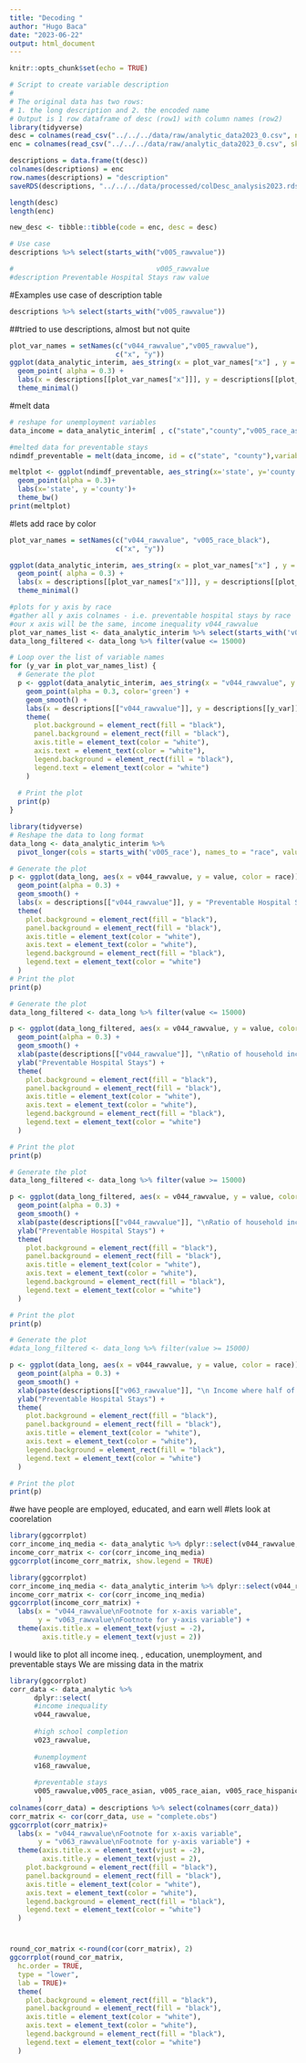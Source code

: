 ```yaml
---
title: "Decoding "
author: "Hugo Baca"
date: "2023-06-22"
output: html_document
---
```


```r
knitr::opts_chunk$set(echo = TRUE)
```

```r
# Script to create variable description
#
# The original data has two rows:
# 1. the long description and 2. the encoded name
# Output is 1 row dataframe of desc (row1) with column names (row2)
library(tidyverse)
desc = colnames(read_csv("../../../data/raw/analytic_data2023_0.csv", n_max=1))
enc = colnames(read_csv("../../../data/raw/analytic_data2023_0.csv", skip=1, n_max=1))

descriptions = data.frame(t(desc))
colnames(descriptions) = enc
row.names(descriptions) = "description"
saveRDS(descriptions, "../../../data/processed/colDesc_analysis2023.rds")

length(desc)
length(enc)

new_desc <- tibble::tibble(code = enc, desc = desc)

# Use case
descriptions %>% select(starts_with("v005_rawvalue"))

#                                   v005_rawvalue
#description Preventable Hospital Stays raw value
```
#Examples use case of description table
```r
descriptions %>% select(starts_with("v005_rawvalue"))
```


##tried to use descriptions, almost but not quite 
```r
plot_var_names = setNames(c("v044_rawvalue","v005_rawvalue"),
                          c("x", "y"))
ggplot(data_analytic_interim, aes_string(x = plot_var_names["x"] , y = plot_var_names["y"])) +
  geom_point( alpha = 0.3) +
  labs(x = descriptions[[plot_var_names["x"]]], y = descriptions[[plot_var_names["y"]]]) +
  theme_minimal()
```

#melt data 
```r
# reshape for unemployment variables 
data_income = data_analytic_interim[ , c("state","county","v005_race_asian","v005_race_black","v005_race_hispanic", "v005_race_white")]

#melted data for preventable stays
ndimdf_preventable = melt(data_income, id = c("state", "county"),variable.name='race') #this melts the county and state instead of the others

meltplot <- ggplot(ndimdf_preventable, aes_string(x='state', y='county'))+
  geom_point(alpha = 0.3)+
  labs(x='state', y ='county')+
  theme_bw()
print(meltplot)
```


#lets add race by color 
```r
plot_var_names = setNames(c("v044_rawvalue", "v005_race_black"),
                          c("x", "y"))

ggplot(data_analytic_interim, aes_string(x = plot_var_names["x"] , y = plot_var_names["y"])) +
  geom_point( alpha = 0.3) +
  labs(x = descriptions[[plot_var_names["x"]]], y = descriptions[[plot_var_names["y"]]]) +
  theme_minimal()
```

```r
#plots for y axis by race
#gather all y axis colnames - i.e. preventable hospital stays by race 
#our x axis will be the same, income inequality v044_rawvalue
plot_var_names_list <- data_analytic_interim %>% select(starts_with('v005_race')) %>% colnames
data_long_filtered <- data_long %>% filter(value <= 15000)

# Loop over the list of variable names
for (y_var in plot_var_names_list) {
  # Generate the plot
  p <- ggplot(data_analytic_interim, aes_string(x = "v044_rawvalue", y = y_var))+
    geom_point(alpha = 0.3, color='green') +
    geom_smooth() +
    labs(x = descriptions[["v044_rawvalue"]], y = descriptions[[y_var]]) +
    theme(
      plot.background = element_rect(fill = "black"),
      panel.background = element_rect(fill = "black"),
      axis.title = element_text(color = "white"),
      axis.text = element_text(color = "white"),
      legend.background = element_rect(fill = "black"),
      legend.text = element_text(color = "white")
    )
  
  # Print the plot
  print(p)
}

```



```r
library(tidyverse)
# Reshape the data to long format
data_long <- data_analytic_interim %>%
  pivot_longer(cols = starts_with('v005_race'), names_to = "race", values_to = "value")

# Generate the plot
p <- ggplot(data_long, aes(x = v044_rawvalue, y = value, color = race)) +
  geom_point(alpha = 0.3) +
  geom_smooth() +
  labs(x = descriptions[["v044_rawvalue"]], y = "Preventable Hospital Stays") +
  theme(
    plot.background = element_rect(fill = "black"),
    panel.background = element_rect(fill = "black"),
    axis.title = element_text(color = "white"),
    axis.text = element_text(color = "white"),
    legend.background = element_rect(fill = "black"),
    legend.text = element_text(color = "white")
  )
# Print the plot
print(p)

```

```r
# Generate the plot
data_long_filtered <- data_long %>% filter(value <= 15000)

p <- ggplot(data_long_filtered, aes(x = v044_rawvalue, y = value, color = race)) +
  geom_point(alpha = 0.3) +
  geom_smooth() +
  xlab(paste(descriptions[["v044_rawvalue"]], "\nRatio of household income at the 80th percentile to income at the 20th percentile.")) +
  ylab("Preventable Hospital Stays") +
  theme(
    plot.background = element_rect(fill = "black"),
    panel.background = element_rect(fill = "black"),
    axis.title = element_text(color = "white"),
    axis.text = element_text(color = "white"),
    legend.background = element_rect(fill = "black"),
    legend.text = element_text(color = "white")
  )

# Print the plot
print(p)

```

```r
# Generate the plot
data_long_filtered <- data_long %>% filter(value >= 15000)

p <- ggplot(data_long_filtered, aes(x = v044_rawvalue, y = value, color = race)) +
  geom_point(alpha = 0.3) +
  geom_smooth() +
  xlab(paste(descriptions[["v044_rawvalue"]], "\nRatio of household income at the 80th percentile to income at the 20th percentile.")) +
  ylab("Preventable Hospital Stays") +
  theme(
    plot.background = element_rect(fill = "black"),
    panel.background = element_rect(fill = "black"),
    axis.title = element_text(color = "white"),
    axis.text = element_text(color = "white"),
    legend.background = element_rect(fill = "black"),
    legend.text = element_text(color = "white")
  )

# Print the plot
print(p)
```

```r
# Generate the plot
#data_long_filtered <- data_long %>% filter(value >= 15000)

p <- ggplot(data_long, aes(x = v044_rawvalue, y = value, color = race)) +
  geom_point(alpha = 0.3) +
  geom_smooth() +
  xlab(paste(descriptions[["v063_rawvalue"]], "\n Income where half of households in a county earn more and half of households earn less.")) +
  ylab("Preventable Hospital Stays") +
  theme(
    plot.background = element_rect(fill = "black"),
    panel.background = element_rect(fill = "black"),
    axis.title = element_text(color = "white"),
    axis.text = element_text(color = "white"),
    legend.background = element_rect(fill = "black"),
    legend.text = element_text(color = "white")
  )

# Print the plot
print(p)

```


#we have people are employed, educated, and earn well 
#lets look at coorelation 
```r
library(ggcorrplot)
corr_income_inq_media <- data_analytic %>% dplyr::select(v044_rawvalue,v063_rawvalue, v168_rawvalue ) 
income_corr_matrix <- cor(corr_income_inq_media)
ggcorrplot(income_corr_matrix, show.legend = TRUE)
```


```r
library(ggcorrplot)
corr_income_inq_media <- data_analytic_interim %>% dplyr::select(v044_rawvalue,v063_rawvalue ) 
income_corr_matrix <- cor(corr_income_inq_media)
ggcorrplot(income_corr_matrix) +
  labs(x = "v044_rawvalue\nFootnote for x-axis variable",
       y = "v063_rawvalue\nFootnote for y-axis variable") +
  theme(axis.title.x = element_text(vjust = -2),
        axis.title.y = element_text(vjust = 2))
```



I would like to plot all income ineq. , education,  unemployment, and preventable stays
We are missing data in the matrix
```r
library(ggcorrplot)
corr_data <- data_analytic %>% 
      dplyr::select(
      #income inequality  
      v044_rawvalue,
      
      #high school completion
      v023_rawvalue, 
      
      #unemployment
      v168_rawvalue,
      
      #preventable stays
      v005_rawvalue,v005_race_asian, v005_race_aian, v005_race_hispanic, v005_race_white, v005_race_black,
       ) 
colnames(corr_data) = descriptions %>% select(colnames(corr_data))
corr_matrix <- cor(corr_data, use = "complete.obs")
ggcorrplot(corr_matrix)+
  labs(x = "v044_rawvalue\nFootnote for x-axis variable",
       y = "v063_rawvalue\nFootnote for y-axis variable") +
  theme(axis.title.x = element_text(vjust = -2),
        axis.title.y = element_text(vjust = 2),
    plot.background = element_rect(fill = "black"),
    panel.background = element_rect(fill = "black"),
    axis.title = element_text(color = "white"),
    axis.text = element_text(color = "white"),
    legend.background = element_rect(fill = "black"),
    legend.text = element_text(color = "white")
  )
```
#
```r
round_cor_matrix <-round(cor(corr_matrix), 2)
ggcorrplot(round_cor_matrix,
  hc.order = TRUE,
  type = "lower",
  lab = TRUE)+
  theme(
    plot.background = element_rect(fill = "black"),
    panel.background = element_rect(fill = "black"),
    axis.title = element_text(color = "white"),
    axis.text = element_text(color = "white"),
    legend.background = element_rect(fill = "black"),
    legend.text = element_text(color = "white")
  )
```
#


